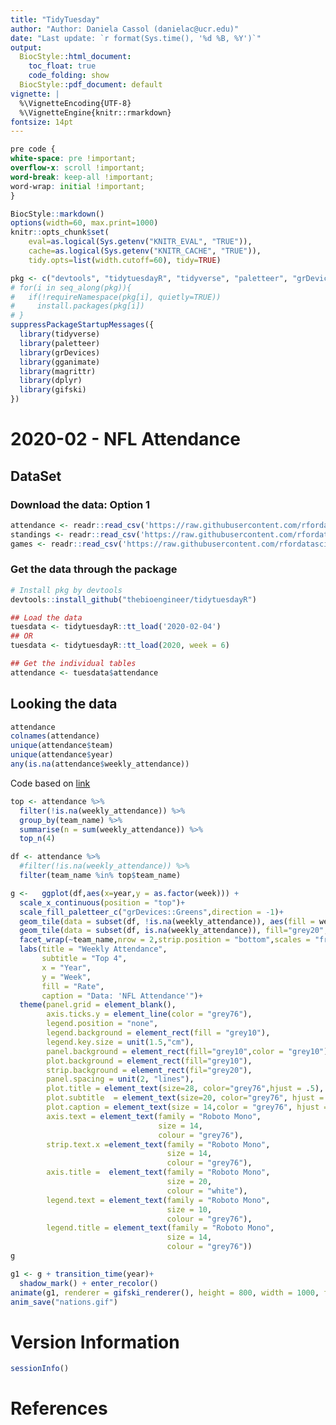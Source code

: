 ```yaml
---
title: "TidyTuesday" 
author: "Author: Daniela Cassol (danielac@ucr.edu)"
date: "Last update: `r format(Sys.time(), '%d %B, %Y')`" 
output:
  BiocStyle::html_document:
    toc_float: true
    code_folding: show
  BiocStyle::pdf_document: default
vignette: |
  %\VignetteEncoding{UTF-8}
  %\VignetteEngine{knitr::rmarkdown}
fontsize: 14pt
---
```


```css
pre code {
white-space: pre !important;
overflow-x: scroll !important;
word-break: keep-all !important;
word-wrap: initial !important;
}
```

```r
BiocStyle::markdown()
options(width=60, max.print=1000)
knitr::opts_chunk$set(
    eval=as.logical(Sys.getenv("KNITR_EVAL", "TRUE")),
    cache=as.logical(Sys.getenv("KNITR_CACHE", "TRUE")), 
    tidy.opts=list(width.cutoff=60), tidy=TRUE)
```

```r
pkg <- c("devtools", "tidytuesdayR", "tidyverse", "paletteer", "grDevices", "gganimate", "dplyr", "gifski")
# for(i in seq_along(pkg)){
#   if(!requireNamespace(pkg[i], quietly=TRUE))
#     install.packages(pkg[i])
# }
suppressPackageStartupMessages({
  library(tidyverse)
  library(paletteer)
  library(grDevices)
  library(gganimate)
  library(magrittr)
  library(dplyr) 
  library(gifski)
})
```

# 2020-02 - NFL Attendance

## DataSet

### Download the data: Option 1
```r
attendance <- readr::read_csv('https://raw.githubusercontent.com/rfordatascience/tidytuesday/master/data/2020/2020-02-04/attendance.csv')
standings <- readr::read_csv('https://raw.githubusercontent.com/rfordatascience/tidytuesday/master/data/2020/2020-02-04/standings.csv')
games <- readr::read_csv('https://raw.githubusercontent.com/rfordatascience/tidytuesday/master/data/2020/2020-02-04/games.csv')
```

### Get the data through the package
```r
# Install pkg by devtools
devtools::install_github("thebioengineer/tidytuesdayR")

## Load the data
tuesdata <- tidytuesdayR::tt_load('2020-02-04') 
## OR
tuesdata <- tidytuesdayR::tt_load(2020, week = 6)

## Get the individual tables
attendance <- tuesdata$attendance
```

## Looking the data

```r
attendance
colnames(attendance)
unique(attendance$team)
unique(attendance$year)
any(is.na(attendance$weekly_attendance))
```


Code based on [link](https://duvancho321.github.io/Tidyuesday/Folder/2020/2020-02-04/)

```r
top <- attendance %>% 
  filter(!is.na(weekly_attendance)) %>% 
  group_by(team_name) %>% 
  summarise(n = sum(weekly_attendance)) %>% 
  top_n(4)

df <- attendance %>% 
  #filter(!is.na(weekly_attendance)) %>% 
  filter(team_name %in% top$team_name)

g <-   ggplot(df,aes(x=year,y = as.factor(week))) +
  scale_x_continuous(position = "top")+
  scale_fill_paletteer_c("grDevices::Greens",direction = -1)+
  geom_tile(data = subset(df, !is.na(weekly_attendance)), aes(fill = weekly_attendance),  color="grey12")+
  geom_tile(data = subset(df, is.na(weekly_attendance)), fill="grey20", color="grey12")+
  facet_wrap(~team_name,nrow = 2,strip.position = "bottom",scales = "free")+
  labs(title = "Weekly Attendance",
       subtitle = "Top 4",
       x = "Year",
       y = "Week",
       fill = "Rate",
       caption = "Data: 'NFL Attendance'")+
  theme(panel.grid = element_blank(),
        axis.ticks.y = element_line(color = "grey76"),
        legend.position = "none",
        legend.background = element_rect(fill = "grey10"),
        legend.key.size = unit(1.5,"cm"),
        panel.background = element_rect(fill="grey10",color = "grey10"),
        plot.background = element_rect(fill="grey10"),
        strip.background = element_rect(fil="grey20"),
        panel.spacing = unit(2, "lines"),
        plot.title = element_text(size=28, color="grey76",hjust = .5),
        plot.subtitle  = element_text(size=20, color="grey76", hjust = .5),
        plot.caption = element_text(size = 14,color = "grey76", hjust = .99),
        axis.text = element_text(family = "Roboto Mono",
                                 size = 14,
                                 colour = "grey76"), 
        strip.text.x =element_text(family = "Roboto Mono",
                                   size = 14,
                                   colour = "grey76"), 
        axis.title =  element_text(family = "Roboto Mono",
                                   size = 20,
                                   colour = "white"),
        legend.text = element_text(family = "Roboto Mono",
                                   size = 10,
                                   colour = "grey76"),
        legend.title = element_text(family = "Roboto Mono",
                                   size = 14,
                                   colour = "grey76")) 
g
```
```r
g1 <- g + transition_time(year)+
  shadow_mark() + enter_recolor()
animate(g1, renderer = gifski_renderer(), height = 800, width = 1000, fps = 10)
anim_save("nations.gif")
```

# Version Information

```r
sessionInfo()
```

# References
